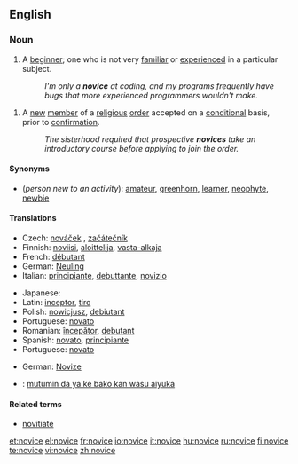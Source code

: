 ==English==

===Noun===
{{en-noun}}

# A [[beginner]]; one who is not very [[familiar]] or [[experienced]] in a particular subject.
#:''I'm only a '''novice''' at coding, and my programs frequently have bugs that more experienced programmers wouldn't make.''

# A [[new]] [[member]] of a [[religious]] [[order]] accepted on a [[conditional]] basis, prior to [[confirmation]].
#:''The sisterhood required that prospective '''novices''' take an introductory course before applying to join the order.''

====Synonyms====
*(''person new to an activity''): [[amateur]], [[greenhorn]], [[learner]], [[neophyte]], [[newbie]]

====Translations====
{{trans-top|beginner}}
* Czech: [[nováček]] {{m}}, [[začátečník]] {{m}}
* Finnish: [[noviisi]], [[aloittelija]], [[vasta-alkaja]]
* French: [[débutant]]
* German: [[Neuling]] {{m}}
* Italian: [[principiante]], [[debuttante]], [[novizio]]
{{trans-mid}}
* Japanese: {{t|ja|sc=Jpan|初心者|tr=shoshin-sha}}
* Latin: [[inceptor]], [[tiro]]
* Polish: [[nowicjusz]], [[debiutant]]
* Portuguese: [[novato]]
* Romanian: [[începător]], [[debutant]]
* Spanish: [[novato]], [[principiante]]
* Portuguese: [[novato]]
{{trans-bottom}}

{{trans-top|new member of a religious order}}
* German: [[Novize]] {{m}}
{{trans-mid}}
{{trans-bottom}}

{{trans-top|translations to be checked}}
* {{ttbc|Hausa}}: [[mutumin da ya ke bako kan wasu aiyuka]]
{{trans-mid}}
{{trans-bottom}}

====Related terms====
* [[novitiate]]

[[et:novice]]
[[el:novice]]
[[fr:novice]]
[[io:novice]]
[[it:novice]]
[[hu:novice]]
[[ru:novice]]
[[fi:novice]]
[[te:novice]]
[[vi:novice]]
[[zh:novice]]